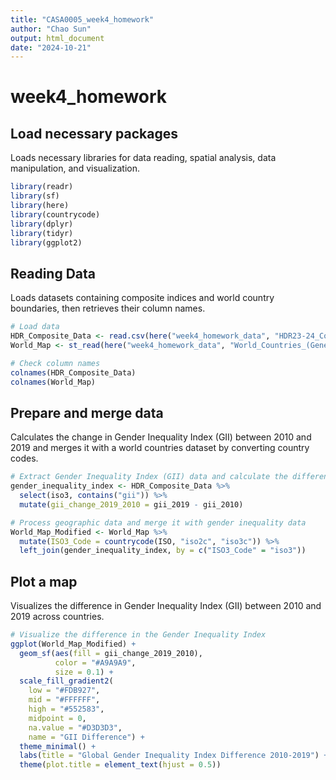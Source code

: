 ```yaml
---
title: "CASA0005_week4_homework"
author: "Chao Sun"
output: html_document
date: "2024-10-21"
---
```


# week4_homework

## Load necessary packages
Loads necessary libraries for data reading, spatial analysis, data manipulation, and visualization.
```r
library(readr)
library(sf)
library(here)
library(countrycode)
library(dplyr)
library(tidyr)
library(ggplot2)
```

## Reading Data
Loads datasets containing composite indices and world country boundaries, then retrieves their column names.
```r
# Load data
HDR_Composite_Data <- read.csv(here("week4_homework_data", "HDR23-24_Composite_indices_complete_time_series.csv"))
World_Map <- st_read(here("week4_homework_data", "World_Countries_(Generalized).geojson"))

# Check column names
colnames(HDR_Composite_Data)
colnames(World_Map)
```

## Prepare and merge data
Calculates the change in Gender Inequality Index (GII) between 2010 and 2019 and merges it with a world countries dataset by converting country codes.
```r
# Extract Gender Inequality Index (GII) data and calculate the difference between 2010 and 2019
gender_inequality_index <- HDR_Composite_Data %>%
  select(iso3, contains("gii")) %>%
  mutate(gii_change_2019_2010 = gii_2019 - gii_2010)

# Process geographic data and merge it with gender inequality data
World_Map_Modified <- World_Map %>%
  mutate(ISO3_Code = countrycode(ISO, "iso2c", "iso3c")) %>%
  left_join(gender_inequality_index, by = c("ISO3_Code" = "iso3"))
```

## Plot a map
Visualizes the difference in Gender Inequality Index (GII) between 2010 and 2019 across countries.
```r
# Visualize the difference in the Gender Inequality Index
ggplot(World_Map_Modified) + 
  geom_sf(aes(fill = gii_change_2019_2010), 
          color = "#A9A9A9",  
          size = 0.1) + 
  scale_fill_gradient2(
    low = "#FDB927", 
    mid = "#FFFFFF", 
    high = "#552583", 
    midpoint = 0, 
    na.value = "#D3D3D3", 
    name = "GII Difference") + 
  theme_minimal() + 
  labs(title = "Global Gender Inequality Index Difference 2010-2019") + 
  theme(plot.title = element_text(hjust = 0.5))
```